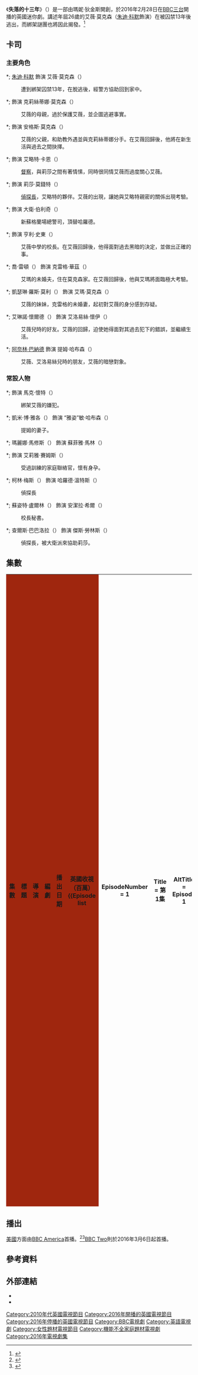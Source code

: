 {{Infobox television
| show_name            = 失落的十三年
| original_name        = ''Thirteen''
| image                = 
| caption              = 
| show_name_2          = 
| genre                = {{Plainlist|
* 劇情
* [[驚悚|驚悚]]
* [[神秘小說|神秘]]
* [[懸疑|懸疑]]
}}
| creator              = 瑪妮·狄金斯
| based_on             = 
| developer            = 
| writer               = 
| director             = 
| starring             = {{Plainlist|
* [[朱迪·科默|朱迪·科默]]
* {{link-en|娜塔莎·雷托|Natasha Little}}
* {{link-en|斯圖亞特·格雷厄姆|Stuart Graham (actor)}}
* {{link-en|理查·藍金|Richard Rankin}}
* {{link-en|薇琳恩·凱恩|Valene Kane}}
* {{link-en|亞瑞昂·貝克瑞|Ariyon Bakare}}
* {{link-en|尼古拉斯·法雷爾|Nicholas Farrell}}
* 喬·雷頓
* 凱瑟琳·羅斯·莫利
* 艾琳諾·懷爾德
* [[阿奈林·巴納德|阿奈林·巴納德]]
}}
| narrated             = 
| theme_music_composer = 
| opentheme            = {{link-en|Dark Dark Dark|Dark Dark Dark}}〈In Your Dreams〉
| endtheme             = Dark Dark Dark〈In Your Dreams〉
| composer             = 
| country              = {{UK}}
| language             = [[英語|英語]]
| num_series           = 
| num_episodes         = 5
| list_episodes        = #集數
| executive_producer   = 伊莉莎白·奇爾蓋瑞夫
| producer             = 休·沃倫
| editor               = 
| location             = 
| cinematography       = 
| camera               = 
| runtime              = 60分鐘
| company              = {{Plainlist|
* BBC電視劇製作公司倫敦
* [[英國廣播公司美國台|BBC America]]
}}
| distributor          = 
| channel              = [[英國廣播公司第三台|BBC Three]]
| picture_format       = 
| audio_format         = 
| first_aired          = {{Start date|2016|2|28}}
| last_aired           = {{End date|2016|3|27}}
| preceded_by          = 
| followed_by          = 
| related              = [[13_(電視劇)|13]] 
| website              = http://www.bbc.co.uk/programmes/p03kbqgf
| production_website   = 
| 台灣名稱             = 失落的十三年
| 港澳名稱             = 失落的十三年
}}
《'''失落的十三年'''》（{{lang-en|''Thirteen''}}）是一部由瑪妮·狄金斯開創，於2016年2月28日在[[英國廣播公司第三台|BBC三台]]開播的英國迷你劇。講述年屆26歲的艾薇·莫克森（[[朱迪·科默|朱迪·科默]]飾演）在被囚禁13年後逃出，而綁架謎團也將因此揭發。<ref name="order">{{cite news|last1=|first1=|title=BBC Three announces cast for Thirteen, original drama series by Marnie Dickens|url=http://www.bbc.co.uk/mediacentre/latestnews/2015/bbc-three-cast-thirteen|accessdate=2015-08-13|publisher=[[英國廣播公司|BBC]]|date=2015-07-28|archive-date=2015-07-31|archive-url=https://web.archive.org/web/20150731042508/http://www.bbc.co.uk/mediacentre/latestnews/2015/bbc-three-cast-thirteen|dead-url=no}}</ref>

== 卡司 ==
=== 主要角色 ===
*; [[朱迪·科默|朱迪·科默]] 飾演 艾薇·莫克森（{{lang|en|Ivy Moxam}}）
: 遭到綁架囚禁13年，在脫逃後，經警方協助回到家中。
*; {{link-en|娜塔莎·雷托|Natasha Little}} 飾演 克莉絲蒂娜·莫克森（{{lang|en|Christina Moxam}}）
: 艾薇的母親，過於保護艾薇，並企圖逃避事實。
*; {{link-en|斯圖亞特·格雷厄姆|Stuart Graham (actor)}} 飾演 安格斯·莫克森（{{lang|en|Angus Moxam}}）
: 艾薇的父親，和助教外遇並與克莉絲蒂娜分手。在艾薇回歸後，他將在新生活與過去之間抉擇。
*; {{link-en|理查·藍金|Richard Rankin}} 飾演 艾略特·卡恩（{{lang|en|Elliott Carne}}）
: [[督察級|督察]]，與莉莎之間有著情愫，同時很同情艾薇而過度關心艾薇。
*; {{link-en|薇琳恩·凱恩|Valene Kane}} 飾演 莉莎·莫錢特（{{lang|en|Lisa Merchant}}）
: [[中士|偵探長]]，艾略特的夥伴。艾薇的出現，讓她與艾略特親密的關係出現考驗。
*; {{link-en|亞瑞昂·貝克瑞|Ariyon Bakare}} 飾演 大衛·伯利奇（{{lang|en|David Burridge}}）
: 新蘇格蘭場總警司，頂替哈羅德。
*; {{link-en|尼古拉斯·法雷爾|Nicholas Farrell}} 飾演 亨利·史東（{{lang|en|Henry Stone}}）
: 艾薇中學的校長。在艾薇回歸後，他得面對過去黑暗的決定，並做出正確的事。
*; 喬·雷頓（{{lang|en|Joe Layton}}） 飾演 克雷格·華茲（{{lang|en|Craig Watts}}）
: 艾瑪的未婚夫，住在莫克森家。在艾薇回歸後，他與艾瑪將面臨極大考驗。
*; 凱瑟琳·羅斯·莫利（{{lang|en|Katherine Rose Morley}}） 飾演 艾瑪·莫克森（{{lang|en|Emma Moxam}}）
: 艾薇的妹妹，克雷格的未婚妻，起初對艾薇的身分感到存疑。
*; 艾琳諾·懷爾德（{{lang|en|Eleanor Wyld}}） 飾演 艾洛易絲·懷伊（{{lang|en|Eloise Wye}}）
: 艾薇兒時的好友。艾薇的回歸，迫使她得面對其過去犯下的錯誤，並繼續生活。
*; [[阿奈林·巴納德|阿奈林·巴納德]] 飾演 提姆·哈布森（{{lang|en|Tim Hobson}}）
: 艾薇、艾洛易絲兒時的朋友，艾薇的暗戀對象。

=== 常設人物 ===
*; {{link-en|彼得·麥當勞|Peter McDonald (actor)}} 飾演 馬克·懷特（{{lang|en|Mark White}}）
: 綁架艾薇的嫌犯。
*; 凱米·博·雅各（{{lang|en|Kemi-Bo Jacobs}}） 飾演 “雅姿”敏·哈布森（{{lang|en|Yazmin "Yazz" Hobson}}）
: 提姆的妻子。
*; 瑪麗娜·馬修斯（{{lang|en|Melina Matthews}}） 飾演 蘇菲雅·馬林（{{lang|en|Sofía Marín}}）
: 
*; {{link-en|綺波·鍾|Chipo Chung}} 飾演 艾莉雅·賽姆斯（{{lang|en|Alia Symes}}）
: 受過訓練的家庭聯絡官，懷有身孕。
*; 柯林·梅斯（{{lang|en|Colin Mace}}） 飾演 哈羅德·溫特斯（{{lang|en|Harold Winters}}）
: 偵探長
*; 蘇姿特·盧爾林（{{lang|en|Suzette Llewellyn}}） 飾演 安潔拉·希爾（{{lang|en|Angela Hill}}）
: 校長秘書。
*; 查爾斯·巴巴洛拉（{{lang|en|Charles Babalola}}） 飾演 傑斯·勞林斯（{{lang|en|Jesse Rawlins}}）
: 偵探長，被大衛派來協助莉莎。

== 集數 ==
{| class="wikitable plainrowheaders" style="width:100%;"
|- style="color:white"
! style="background: #9F260E" |集數
! style="background: #9F260E" width="25%" |標題
! style="background: #9F260E" |導演
! style="background: #9F260E" |編劇
! style="background: #9F260E" |播出日期
! style="background: #9F260E" |英國收視<br />（百萬）
{{Episode list
| EpisodeNumber   = 1
| Title           = 第1集
| AltTitle        = Episode 1
| DirectedBy      = 凡妮莎·卡斯威爾
| WrittenBy       = 瑪妮·狄金斯
| OriginalAirDate = {{Start date|2016|2|28}}
| Viewers         =
| ShortSummary    = 艾薇逃出後，來到公共電話亭打電話向警方求救。艾薇來到警局後，由艾莉雅負責輔導艾薇，而艾略特與莉莎則負責調查事件真相。因消息走漏，艾略特與莉莎不得不向莫克森一家人通知艾薇的回歸，但礙於過去常有人假冒艾薇，故警方對此非常謹慎。艾瑪認為此艾薇非比艾薇，而經DNA檢驗後，證實此艾薇就是失蹤13年的艾薇。克莉絲蒂娜為了艾薇，要安格斯回家，並隱瞞兩人分手的事實，試圖讓艾薇重新熟悉家中環境。警方依循線索找到艾薇被囚禁的房子，但嫌犯卻早已逃之夭夭。據艾薇所說，其長期被關在黑暗的地下室，但警方卻在某間房間的床上發現艾薇的頭髮，衣櫃裡也都是艾薇的衣服，這讓莉莎對艾薇起了疑心，至於艾略特則因同情艾薇而變得在意艾薇。艾薇找來兒時暗戀的提姆到家中，而提姆深怕傷害艾薇而將其婚戒摘下。莉莎尋獲嫌疑犯的影像以及身分後，來到莫克森家，而精神異常的艾薇突然從窗戶脫逃，後被提姆找到並帶回莫克森家。警方發現嫌犯馬克曾於艾薇就讀的學校任職，而將校長亨利帶回警局偵訊，而後亨利打給了克莉絲蒂娜，並要克莉絲蒂娜相信自己。與此同時，艾略特與莉莎來到莫克森家，並表示馬克綁架了第二個女孩菲碧。
| LineColor       = 9F260E
}}
{{Episode list
| EpisodeNumber   = 2
| Title           = 第2集
| AltTitle        = Episode 2
| DirectedBy      = 凡妮莎·卡斯威爾
| WrittenBy       = 瑪妮·狄金斯
| OriginalAirDate = {{Start date|2016|3|6}}
| Viewers         = 
| ShortSummary    = 艾薇對克莉絲蒂娜的過度保護感到喘不過氣，而艾薇重返馬克的房子後，莉莎對其反應與舉止感到懷疑。艾薇和提姆見面，並遭到狗仔跟蹤，偷拍兩人後登報，而看見報紙的雅姿懷疑起提姆，故提姆決定向艾薇坦白但卻找不到好時機。哈羅德遭到調職，並由大衛取代其職位，此舉讓艾略特不是很能接受。莉莎適當的懷疑艾薇，但艾略特加入了個人情緒而與莉莎爭執，同時認為莉莎是為了職位而非真心想救出菲碧。在調閱監視器後，警方發現艾薇和馬克曾經外出，而途中艾薇有許多機會可以逃走或求救，但艾薇卻沒有這麼做，甚至還著急地想回到馬克身邊，並主動牽起馬克的手，這讓艾薇的證詞出現許多漏洞，而莉莎也不再相信艾薇，這次連艾略特都無法替她辯解。艾洛易絲回到小鎮，而艾薇並未認出她，同時，艾薇得知提姆結婚後，讓她極度心碎。就在艾薇打算一個人靜一靜時，某個人摀住艾薇的嘴巴並拖走艾薇。
| LineColor       = 9F260E
}}
{{Episode list
| EpisodeNumber   = 3
| Title           = 第3集
| AltTitle        = Episode 3
| DirectedBy      = 凡妮莎·卡斯威爾
| WrittenBy       = 瑪妮·狄金斯
| OriginalAirDate = {{Start date|2016|3|13}}
| Viewers         =
| ShortSummary    = 艾薇的壓力讓她痛苦不堪，卻也更加引人疑竇。
| LineColor       = 9F260E
}}
{{Episode list
| EpisodeNumber   = 4
| Title           = 第4集
| AltTitle        = Episode 4
| DirectedBy      = 查娜·毛·楊
| WrittenBy       = 瑪妮·狄金斯
| OriginalAirDate = {{Start date|2016|3|20}}
| Viewers         =
| ShortSummary    = 可怕的發現讓艾薇動彈不得。
| LineColor       = 9F260E
}}
{{Episode list
| EpisodeNumber   = 5
| Title           = 第5集
| AltTitle        = Episode 5
| DirectedBy      = 查娜·毛·楊
| WrittenBy       = 瑪妮·狄金斯
| OriginalAirDate = {{Start date|2016|3|27}}
| Viewers         =
| ShortSummary    = 過去不斷地纏繞著艾薇，她真有自由的一天嗎？
| LineColor       = 9F260E
}}
|}

== 播出 ==
[[美國|美國]]方面由[[英國廣播公司美國台|BBC America]]首播。<ref>{{cite news|last1=|first1=|title=BBC America to Air Peter Moffat’s ‘Undercover,’ Marnie Dickens’ ‘Thirteen’ in 2016|url=http://variety.com/2015/tv/news/bbc-america-peter-moffat-undercover-marnie-dickens-thirteen-1201554134/|accessdate=2015-08-13|publisher=[[綜藝_(雜誌)|綜藝雜誌]]|date=2015-07-31|archive-date=2015-08-06|archive-url=https://web.archive.org/web/20150806120430/http://variety.com/2015/tv/news/bbc-america-peter-moffat-undercover-marnie-dickens-thirteen-1201554134/|dead-url=no}}</ref><ref>{{cite web|url=http://www.theguardian.com/tv-and-radio/2016/feb/23/bbc3-kidnap-and-survival-thriller-thirteen|title=Thirteen: the kidnap thriller that's redefining teen drama|author=Hannah J Davies|work=[[衛報|衛報]]|accessdate=2016-04-04|archive-date=2016-04-04|archive-url=https://web.archive.org/web/20160404014310/http://www.theguardian.com/tv-and-radio/2016/feb/23/bbc3-kidnap-and-survival-thriller-thirteen|dead-url=no}}</ref>[[英國廣播公司第二台|BBC Two]]則於2016年3月6日起首播。

== 參考資料 ==
{{reflist}}

== 外部連結 ==
*{{Official website|http://www.bbc.co.uk/programmes/p03kbqgf}}
*{{IMDb title|id=5159916}}

{{DEFAULTSORT:Thirteen (TV series)}}
[[Category:2010年代英國電視節目|Category:2010年代英國電視節目]]
[[Category:2016年開播的英國電視節目|Category:2016年開播的英國電視節目]]
[[Category:2016年停播的英國電視節目|Category:2016年停播的英國電視節目]]
[[Category:BBC電視劇|Category:BBC電視劇]]
[[Category:英語電視劇|Category:英語電視劇]]
[[Category:女性題材電視節目|Category:女性題材電視節目]]
[[Category:機能不全家庭題材電視劇|Category:機能不全家庭題材電視劇]]
[[Category:2016年電視劇集|Category:2016年電視劇集]]